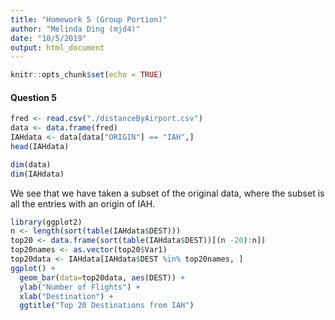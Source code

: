 ```yaml
---
title: "Homework 5 (Group Portion)"
author: "Melinda Ding (mjd4)"
date: "10/5/2019"
output: html_document
---
```


```r
knitr::opts_chunk$set(echo = TRUE)
```

#### Question 5

```r
fred <- read.csv("./distanceByAirport.csv")
data <- data.frame(fred)
IAHdata <- data[data["ORIGIN"] == "IAH",]
head(IAHdata)
```
```r
dim(data)
dim(IAHdata)
```
We see that we have taken a subset of the original data, where the subset is all the entries with an origin of IAH. 

```r
library(ggplot2)
n <- length(sort(table(IAHdata$DEST)))
top20 <- data.frame(sort(table(IAHdata$DEST))[(n -20):n]) 
top20names <- as.vector(top20$Var1)
top20data <- IAHdata[IAHdata$DEST %in% top20names, ]
ggplot() + 
  geom_bar(data=top20data, aes(DEST)) + 
  ylab("Number of Flights") + 
  xlab("Destination") +
  ggtitle("Top 20 Destinations from IAH")
```
